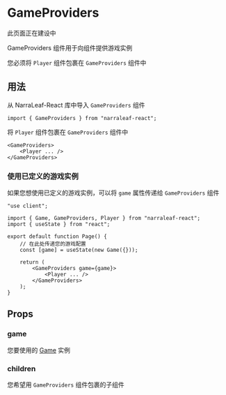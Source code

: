 
# GameProviders

<Callout type="warning" emoji="⚠️">
    此页面正在建设中
</Callout>

GameProviders 组件用于向组件提供游戏实例

您必须将 `Player` 组件包裹在 `GameProviders` 组件中

## 用法

从 NarraLeaf-React 库中导入 `GameProviders` 组件

```tsx
import { GameProviders } from "narraleaf-react";
```

将 `Player` 组件包裹在 `GameProviders` 组件中

```tsx
<GameProviders>
    <Player ... />
</GameProviders>
```

### 使用已定义的游戏实例

如果您想使用已定义的游戏实例，可以将 `game` 属性传递给 `GameProviders` 组件

```tsx
"use client";

import { Game, GameProviders, Player } from "narraleaf-react";
import { useState } from "react";

export default function Page() {
    // 在此处传递您的游戏配置
    const [game] = useState(new Game({}));

    return (
        <GameProviders game={game}>
            <Player ... />
        </GameProviders>
    );
}
```

## Props

### game

您要使用的 [Game](../core/game/game) 实例

### children

您希望用 `GameProviders` 组件包裹的子组件